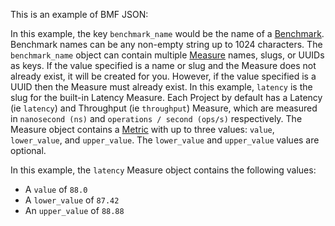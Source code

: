 
This is an example of BMF JSON:

<BmfExample />

In this example, the key `benchmark_name` would be the name of a [Benchmark][benchmark].
Benchmark names can be any non-empty string up to 1024 characters.
The `benchmark_name` object can contain multiple [Measure][measure] names, slugs, or UUIDs as keys.
If the value specified is a name or slug and the Measure does not already exist, it will be created for you.
However, if the value specified is a UUID then the Measure must already exist.
In this example, `latency` is the slug for the built-in Latency Measure.
Each Project by default has a Latency (ie `latency`) and Throughput (ie `throughput`) Measure,
which are measured in `nanosecond (ns)` and `operations / second (ops/s)` respectively.
The Measure object contains a [Metric][metric] with up to three values:
`value`, `lower_value`, and `upper_value`.
The `lower_value` and `upper_value` values are optional.

In this example, the `latency` Measure object contains the following values:

- A `value` of `88.0`
- A `lower_value` of `87.42`
- An `upper_value` of `88.88`

[benchmark]: /docs/explanation/benchmarking/#benchmarks
[measure]: /docs/explanation/benchmarking/#measures
[metric]: /docs/explanation/benchmarking/#metrics